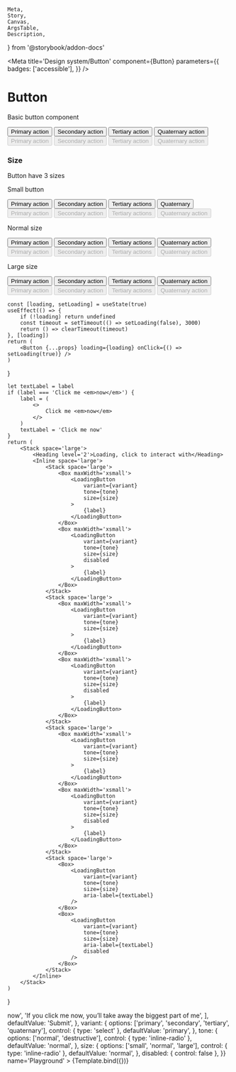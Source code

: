 	Meta,
	Story,
	Canvas,
	ArgsTable,
	Description,
} from '@storybook/addon-docs'

<Meta
	title='Design system/Button'
	component={Button}
	parameters={{
		badges: ['accessible'],
	}}
/>

# Button

Basic button component

<Canvas>
	<Story parameters={{ docs: { source: { type: 'code' } } }} name='Overview'>
		<Stack space='xxlarge'>
			<Stack space='large'>
				<Inline space='large'>
					<Box>
						<Button variant='primary'>Primary action</Button>
					</Box>
					<Box>
						<Button variant='secondary'>Secondary action</Button>
					</Box>
					<Box>
						<Button variant='tertiary'>Tertiary action</Button>
					</Box>
					<Box>
						<Button variant='quaternary'>Quaternary action</Button>
					</Box>
				</Inline>
				<Inline space='large'>
					<Box>
						<Button variant='primary' disabled>
							Primary action
						</Button>
					</Box>
					<Box>
						<Button variant='secondary' disabled>
							Secondary action
						</Button>
					</Box>
					<Box>
						<Button variant='tertiary' disabled>
							Tertiary action
						</Button>
					</Box>
					<Box>
						<Button variant='quaternary' disabled>
							Quaternary action
						</Button>
					</Box>
				</Inline>
			</Stack>
		</Stack>
	</Story>
</Canvas>

### Size

Button have 3 sizes

<Canvas>
	<Story
		parameters={{ docs: { source: { type: 'code' } } }}
		name='Size scale'
	>
		<Stack space='xxlarge'>
			<Stack space='large'>
				<p>Small button</p>
				<Inline space='large'>
					<Box>
						<Button variant='primary' size='small'>
							Primary action
						</Button>
					</Box>
					<Box>
						<Button variant='secondary' size='small'>
							Secondary action
						</Button>
					</Box>
					<Box>
						<Button variant='tertiary' size='small'>
							Tertiary actions
						</Button>
					</Box>
					<Box>
						<Button variant='quaternary' size='small'>
							Quaternary
						</Button>
					</Box>
				</Inline>
				<Inline space='large'>
					<Box>
						<Button variant='primary' size='small' disabled>
							Primary action
						</Button>
					</Box>
					<Box>
						<Button variant='secondary' size='small' disabled>
							Secondary action
						</Button>
					</Box>
					<Box>
						<Button variant='tertiary' size='small' disabled>
							Tertiary actions
						</Button>
					</Box>
					<Box>
						<Button variant='quaternary' size='small' disabled>
							Quaternary action
						</Button>
					</Box>
				</Inline>
			</Stack>
			<Stack space='large'>
				<p>Normal size</p>
				<Inline space='large'>
					<Box>
						<Button variant='primary' size='normal'>
							Primary action
						</Button>
					</Box>
					<Box>
						<Button variant='secondary' size='normal'>
							Secondary action
						</Button>
					</Box>
					<Box>
						<Button variant='tertiary' size='normal'>
							Tertiary actions
						</Button>
					</Box>
					<Box>
						<Button variant='quaternary' size='normal'>
							Quaternary action
						</Button>
					</Box>
				</Inline>
				<Inline space='large'>
					<Box>
						<Button variant='primary' size='normal' disabled>
							Primary action
						</Button>
					</Box>
					<Box>
						<Button variant='secondary' size='normal' disabled>
							Secondary action
						</Button>
					</Box>
					<Box>
						<Button variant='tertiary' size='normal' disabled>
							Tertiary actions
						</Button>
					</Box>
					<Box>
						<Button variant='quaternary' size='normal' disabled>
							Quaternary action
						</Button>
					</Box>
				</Inline>
			</Stack>
			<Stack space='large'>
				<p>Large size</p>
				<Inline space='large'>
					<Box>
						<Button variant='primary' size='large'>
							Primary action
						</Button>
					</Box>
					<Box>
						<Button variant='secondary' size='large'>
							Secondary action
						</Button>
					</Box>
					<Box>
						<Button variant='tertiary' size='large'>
							Tertiary actions
						</Button>
					</Box>
					<Box>
						<Button variant='quaternary' size='large'>
							Quaternary action
						</Button>
					</Box>
				</Inline>
				<Inline space='large'>
					<Box>
						<Button variant='primary' size='large' disabled>
							Primary action
						</Button>
					</Box>
					<Box>
						<Button variant='secondary' size='large' disabled>
							Secondary action
						</Button>
					</Box>
					<Box>
						<Button variant='tertiary' size='large' disabled>
							Tertiary actions
						</Button>
					</Box>
					<Box>
						<Button variant='quaternary' size='large' disabled>
							Quaternary action
						</Button>
					</Box>
				</Inline>
			</Stack>
		</Stack>
	</Story>
</Canvas>

	const [loading, setLoading] = useState(true)
	useEffect(() => {
		if (!loading) return undefined
		const timeout = setTimeout(() => setLoading(false), 3000)
		return () => clearTimeout(timeout)
	}, [loading])
	return (
		<Button {...props} loading={loading} onClick={() => setLoading(true)} />
	)
}

	let textLabel = label
	if (label === 'Click me <em>now</em>') {
		label = (
			<>
				Click me <em>now</em>
			</>
		)
		textLabel = 'Click me now'
	}
	return (
		<Stack space='large'>
			<Heading level='2'>Loading, click to interact with</Heading>
			<Inline space='large'>
				<Stack space='large'>
					<Box maxWidth='xsmall'>
						<LoadingButton
							variant={variant}
							tone={tone}
							size={size}
						>
							{label}
						</LoadingButton>
					</Box>
					<Box maxWidth='xsmall'>
						<LoadingButton
							variant={variant}
							tone={tone}
							size={size}
							disabled
						>
							{label}
						</LoadingButton>
					</Box>
				</Stack>
				<Stack space='large'>
					<Box maxWidth='xsmall'>
						<LoadingButton
							variant={variant}
							tone={tone}
							size={size}
						>
							{label}
						</LoadingButton>
					</Box>
					<Box maxWidth='xsmall'>
						<LoadingButton
							variant={variant}
							tone={tone}
							size={size}
							disabled
						>
							{label}
						</LoadingButton>
					</Box>
				</Stack>
				<Stack space='large'>
					<Box maxWidth='xsmall'>
						<LoadingButton
							variant={variant}
							tone={tone}
							size={size}
						>
							{label}
						</LoadingButton>
					</Box>
					<Box maxWidth='xsmall'>
						<LoadingButton
							variant={variant}
							tone={tone}
							size={size}
							disabled
						>
							{label}
						</LoadingButton>
					</Box>
				</Stack>
				<Stack space='large'>
					<Box>
						<LoadingButton
							variant={variant}
							tone={tone}
							size={size}
							aria-label={textLabel}
						/>
					</Box>
					<Box>
						<LoadingButton
							variant={variant}
							tone={tone}
							size={size}
							aria-label={textLabel}
							disabled
						/>
					</Box>
				</Stack>
			</Inline>
		</Stack>
	)
}

<Canvas>
	<Story
		parameters={{ docs: { source: { type: 'code' } } }}
		argTypes={{
			label: {
				control: { type: 'select' },
				options: [
					'OK',
					'Submit',
					'Mark as done',
					'Yes, cancel my subscription',
					'Click me <em>now</em>',
					'If you click me now, youʼll take away the biggest part of me',
				],
				defaultValue: 'Submit',
			},
			variant: {
				options: ['primary', 'secondary', 'tertiary', 'quaternary'],
				control: { type: 'select' },
				defaultValue: 'primary',
			},
			tone: {
				options: ['normal', 'destructive'],
				control: { type: 'inline-radio' },
				defaultValue: 'normal',
			},
			size: {
				options: ['small', 'normal', 'large'],
				control: { type: 'inline-radio' },
				defaultValue: 'normal',
			},
			disabled: { control: false },
		}}
		name='Playground'
	>
		{Template.bind({})}
	</Story>
</Canvas>
